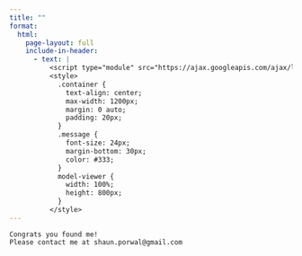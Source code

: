 ```yaml
---
title: ""
format: 
  html:
    page-layout: full
    include-in-header:
      - text: |
          <script type="module" src="https://ajax.googleapis.com/ajax/libs/model-viewer/3.4.0/model-viewer.min.js"></script>
          <style>
            .container {
              text-align: center;
              max-width: 1200px;
              margin: 0 auto;
              padding: 20px;
            }
            .message {
              font-size: 24px;
              margin-bottom: 30px;
              color: #333;
            }
            model-viewer {
              width: 100%;
              height: 800px;
            }
          </style>
---
```


<div class="container">
  <div class="message">
    Congrats you found me!
    Please contact me at shaun.porwal@gmail.com
  </div>
  <model-viewer
      src="nft_monkey.glb"
      camera-controls
      auto-rotate
      shadow-intensity="1"
      exposure="1">
  </model-viewer>
</div> 
